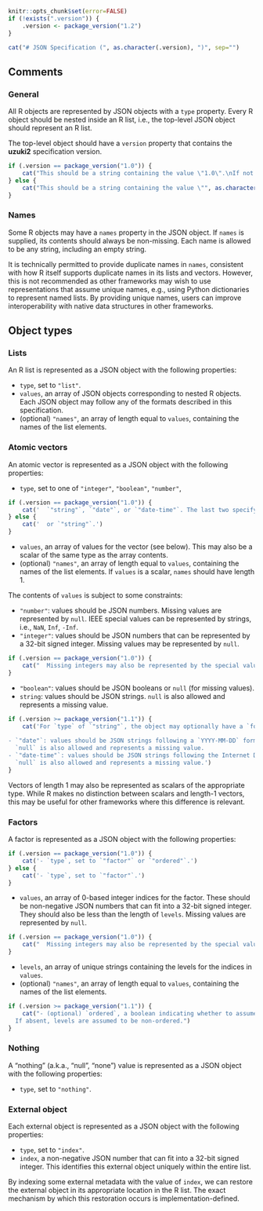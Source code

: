 ```r
knitr::opts_chunk$set(error=FALSE)
if (!exists(".version")) {
    .version <- package_version("1.2")
}
```

```r
cat("# JSON Specification (", as.character(.version), ")", sep="")
```

## Comments

### General

All R objects are represented by JSON objects with a `type` property.
Every R object should be nested inside an R list, i.e., the top-level JSON object should represent an R list.

The top-level object should have a `version` property that contains the **uzuki2** specification version. 
```r
if (.version == package_version("1.0")) {
    cat("This should be a string containing the value \"1.0\".\nIf not present, the version is assumed to be \"1.0\" for back-compatibility purposes.")
} else {
    cat("This should be a string containing the value \"", as.character(.version), "\".", sep="")
}
```

### Names 

Some R objects may have a `names` property in the JSON object.
If `names` is supplied, its contents should always be non-missing.
Each name is allowed to be any string, including an empty string.

It is technically permitted to provide duplicate names in `names`, consistent with how R itself supports duplicate names in its lists and vectors.
However, this is not recommended as other frameworks may wish to use representations that assume unique names, e.g., using Python dictionaries to represent named lists.
By providing unique names, users can improve interoperability with native data structures in other frameworks.

## Object types

### Lists

An R list is represented as a JSON object with the following properties:

- `type`, set to `"list"`.
- `values`, an array of JSON objects corresponding to nested R objects.
  Each JSON object may follow any of the formats described in this specification.
- (optional) `"names"`, an array of length equal to `values`, containing the names of the list elements.

### Atomic vectors

An atomic vector is represented as a JSON object with the following properties:

- `type`, set to one of `"integer"`, `"boolean"`, `"number"`, 
```r
if (.version == package_version("1.0")) {
    cat('  `"string"`, `"date"`, or `"date-time"`. The last two specify strings in the date or Internet Date/Time format.')
} else {
    cat('  or `"string"`.')
}
```
- `values`, an array of values for the vector (see below).
  This may also be a scalar of the same type as the array contents.
- (optional) `"names"`, an array of length equal to `values`, containing the names of the list elements.
  If `values` is a scalar, `names` should have length 1.

The contents of `values` is subject to some constraints:

- `"number"`: values should be JSON numbers. 
  Missing values are represented by `null`.
  IEEE special values can be represented by strings, i.e., `NaN`, `Inf`, `-Inf`.
- `"integer"`: values should be JSON numbers that can be represented by a 32-bit signed integer.
  Missing values may be represented by `null`.
```r
if (.version == package_version("1.0")) {
    cat("  Missing integers may also be represented by the special value -2147483648.")
}
```
- `"boolean"`: values should be JSON booleans or `null` (for missing values).
- `string`: values should be JSON strings.
  `null` is also allowed and represents a missing value.

```r
if (.version >= package_version("1.1")) {
    cat('For `type` of `"string"`, the object may optionally have a `format` property that constrains the `values`:
  
- `"date"`: values should be JSON strings following a `YYYY-MM-DD` format.
  `null` is also allowed and represents a missing value.
- `"date-time"`: values should be JSON strings following the Internet Date/Time format.
  `null` is also allowed and represents a missing value.')
}
```

Vectors of length 1 may also be represented as scalars of the appropriate type.
While R makes no distinction between scalars and length-1 vectors, this may be useful for other frameworks where this difference is relevant.

### Factors

A factor is represented as a JSON object with the following properties:

```r
if (.version == package_version("1.0")) {
    cat('- `type`, set to `"factor"` or `"ordered"`.')
} else {
    cat('- `type`, set to `"factor"`.')
}
```
- `values`, an array of 0-based integer indices for the factor.
  These should be non-negative JSON numbers that can fit into a 32-bit signed integer.
  They should also be less than the length of `levels`.
  Missing values are represented by `null`.
```r
if (.version == package_version("1.0")) {
    cat("  Missing integers may also be represented by the special value -2147483648.")
}
```
- `levels`, an array of unique strings containing the levels for the indices in `values`.
- (optional) `"names"`, an array of length equal to `values`, containing the names of the list elements.
```r
if (.version >= package_version("1.1")) {
    cat("- (optional) `ordered`, a boolean indicating whether to assume that the levels are ordered.
  If absent, levels are assumed to be non-ordered.")
}
```

### Nothing

A "nothing" (a.k.a., "null", "none") value is represented as a JSON object with the following properties:

- `type`, set to `"nothing"`.

### External object

Each external object is represented as a JSON object with the following properties:

- `type`, set to `"index"`.
- `index`, a non-negative JSON number that can fit into a 32-bit signed integer.
  This identifies this external object uniquely within the entire list.

By indexing some external metadata with the value of `index`, we can restore the external object in its appropriate location in the R list.
The exact mechanism by which this restoration occurs is implementation-defined.
